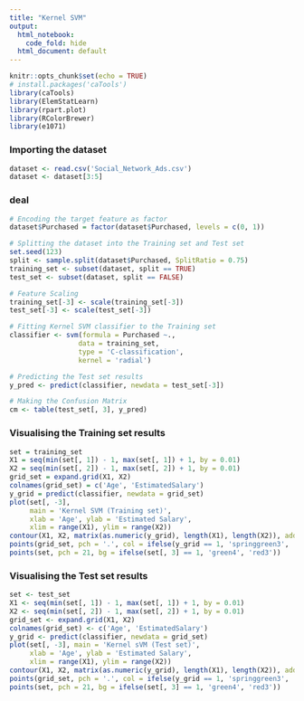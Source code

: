 ---
title: "Kernel SVM"
output:
  html_notebook:
    code_fold: hide
  html_document: default
---

```{r setup, include=FALSE}
knitr::opts_chunk$set(echo = TRUE)
# install.packages('caTools')
library(caTools)
library(ElemStatLearn)
library(rpart.plot)
library(RColorBrewer)
library(e1071)
```

### Importing the dataset
```{r}
dataset <- read.csv('Social_Network_Ads.csv')
dataset <- dataset[3:5]
```

### deal
```{r, warning=FALSE, echo=FALSE}
# Encoding the target feature as factor
dataset$Purchased = factor(dataset$Purchased, levels = c(0, 1))

# Splitting the dataset into the Training set and Test set
set.seed(123)
split <- sample.split(dataset$Purchased, SplitRatio = 0.75)
training_set <- subset(dataset, split == TRUE)
test_set <- subset(dataset, split == FALSE)

# Feature Scaling
training_set[-3] <- scale(training_set[-3])
test_set[-3] <- scale(test_set[-3])

# Fitting Kernel SVM classifier to the Training set
classifier <- svm(formula = Purchased ~.,
                 data = training_set,
                 type = 'C-classification',
                 kernel = 'radial')

# Predicting the Test set results
y_pred <- predict(classifier, newdata = test_set[-3])

# Making the Confusion Matrix
cm <- table(test_set[, 3], y_pred)
```

### Visualising the Training set results
```{r, warning=FALSE, echo=FALSE}
set = training_set
X1 = seq(min(set[, 1]) - 1, max(set[, 1]) + 1, by = 0.01)
X2 = seq(min(set[, 2]) - 1, max(set[, 2]) + 1, by = 0.01)
grid_set = expand.grid(X1, X2)
colnames(grid_set) = c('Age', 'EstimatedSalary')
y_grid = predict(classifier, newdata = grid_set)
plot(set[, -3],
     main = 'Kernel SVM (Training set)',
     xlab = 'Age', ylab = 'Estimated Salary',
     xlim = range(X1), ylim = range(X2))
contour(X1, X2, matrix(as.numeric(y_grid), length(X1), length(X2)), add = TRUE)
points(grid_set, pch = '.', col = ifelse(y_grid == 1, 'springgreen3', 'tomato'))
points(set, pch = 21, bg = ifelse(set[, 3] == 1, 'green4', 'red3'))
```

### Visualising the Test set results
```{r, warning=FALSE, echo=FALSE}
set <- test_set
X1 <- seq(min(set[, 1]) - 1, max(set[, 1]) + 1, by = 0.01)
X2 <- seq(min(set[, 2]) - 1, max(set[, 2]) + 1, by = 0.01)
grid_set <- expand.grid(X1, X2)
colnames(grid_set) <- c('Age', 'EstimatedSalary')
y_grid <- predict(classifier, newdata = grid_set)
plot(set[, -3], main = 'Kernel sVM (Test set)',
     xlab = 'Age', ylab = 'Estimated Salary',
     xlim = range(X1), ylim = range(X2))
contour(X1, X2, matrix(as.numeric(y_grid), length(X1), length(X2)), add = TRUE)
points(grid_set, pch = '.', col = ifelse(y_grid == 1, 'springgreen3', 'tomato'))
points(set, pch = 21, bg = ifelse(set[, 3] == 1, 'green4', 'red3'))
```